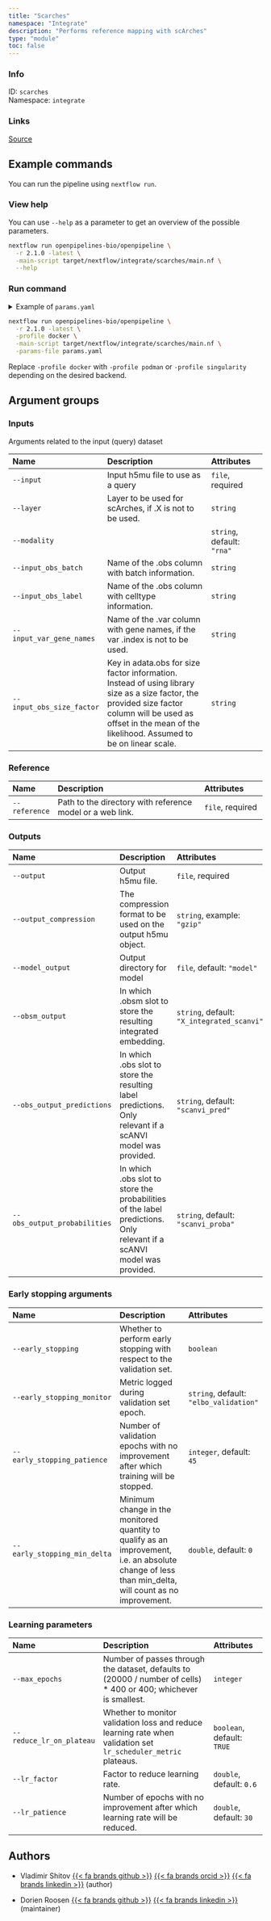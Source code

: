 ```yaml
---
title: "Scarches"
namespace: "Integrate"
description: "Performs reference mapping with scArches"
type: "module"
toc: false
---
```


::: {.column-margin}

### Info

ID: `scarches`  
Namespace: `integrate`

### Links
[Source](https://github.com/openpipelines-bio/openpipeline/blob/2.1.0/src/integrate/scarches/config.vsh.yaml){.btn-action .btn-sm .btn-info .btn role="button"}

:::



## Example commands

You can run the pipeline using `nextflow run`.

### View help

You can use `--help` as a parameter to get an overview of the possible parameters.

```bash
nextflow run openpipelines-bio/openpipeline \
  -r 2.1.0 -latest \
  -main-script target/nextflow/integrate/scarches/main.nf \
  --help
```

### Run command

<details>
<summary>Example of `params.yaml`</summary>
```yaml
# Inputs
input: # please fill in - example: "path/to/file"
# layer: "foo"
modality: "rna"
# input_obs_batch: "foo"
# input_obs_label: "foo"
# input_var_gene_names: "foo"
# input_obs_size_factor: "foo"

# Reference
reference: # please fill in - example: "path/to/file"

# Outputs
# output: "$id.$key.output"
# output_compression: "gzip"
# model_output: "model"
obsm_output: "X_integrated_scanvi"
obs_output_predictions: "scanvi_pred"
obs_output_probabilities: "scanvi_proba"

# Early stopping arguments
# early_stopping: true
early_stopping_monitor: "elbo_validation"
early_stopping_patience: 45
early_stopping_min_delta: 0.0

# Learning parameters
# max_epochs: 123
reduce_lr_on_plateau: true
lr_factor: 0.6
lr_patience: 30.0

# Nextflow input-output arguments
publish_dir: # please fill in - example: "output/"
# param_list: "my_params.yaml"

# Arguments
```
</details>

```bash
nextflow run openpipelines-bio/openpipeline \
  -r 2.1.0 -latest \
  -profile docker \
  -main-script target/nextflow/integrate/scarches/main.nf \
  -params-file params.yaml
```

:::{.callout-note}
Replace `-profile docker` with `-profile podman` or `-profile singularity` depending on the desired backend.
:::

## Argument groups

### Inputs

Arguments related to the input (query) dataset


|Name                      |Description                                                                                                                                                                                                        |Attributes                 |
|:----------|:--------------------------------------------------|:--------------------|
|`--input`                 |Input h5mu file to use as a query                                                                                                                                                                                  |`file`, required           |
|`--layer`                 |Layer to be used for scArches, if .X is not to be used.                                                                                                                                                            |`string`                   |
|`--modality`              |                                                                                                                                                                                                                   |`string`, default: `"rna"` |
|`--input_obs_batch`       |Name of the .obs column with batch information.                                                                                                                                                                    |`string`                   |
|`--input_obs_label`       |Name of the .obs column with celltype information.                                                                                                                                                                 |`string`                   |
|`--input_var_gene_names`  |Name of the .var column with gene names, if the var .index is not to be used.                                                                                                                                      |`string`                   |
|`--input_obs_size_factor` |Key in adata.obs for size factor information. Instead of using library size as a size factor, the provided size factor column will be used as offset in the mean of the likelihood. Assumed to be on linear scale. |`string`                   |


### Reference

|Name          |Description                                               |Attributes       |
|:----------|:--------------------------------------------------|:--------------------|
|`--reference` |Path to the directory with reference model or a web link. |`file`, required |


### Outputs

|Name                         |Description                                                                                                           |Attributes                                 |
|:----------|:--------------------------------------------------|:--------------------|
|`--output`                   |Output h5mu file.                                                                                                     |`file`, required                           |
|`--output_compression`       |The compression format to be used on the output h5mu object.                                                          |`string`, example: `"gzip"`                |
|`--model_output`             |Output directory for model                                                                                            |`file`, default: `"model"`                 |
|`--obsm_output`              |In which .obsm slot to store the resulting integrated embedding.                                                      |`string`, default: `"X_integrated_scanvi"` |
|`--obs_output_predictions`   |In which .obs slot to store the resulting label predictions. Only relevant if a scANVI model was provided.            |`string`, default: `"scanvi_pred"`         |
|`--obs_output_probabilities` |In which .obs slot to store the probabilities of the label predictions. Only relevant if a scANVI model was provided. |`string`, default: `"scanvi_proba"`        |


### Early stopping arguments

|Name                         |Description                                                                                                                                          |Attributes                             |
|:----------|:--------------------------------------------------|:--------------------|
|`--early_stopping`           |Whether to perform early stopping with respect to the validation set.                                                                                |`boolean`                              |
|`--early_stopping_monitor`   |Metric logged during validation set epoch.                                                                                                           |`string`, default: `"elbo_validation"` |
|`--early_stopping_patience`  |Number of validation epochs with no improvement after which training will be stopped.                                                                |`integer`, default: `45`               |
|`--early_stopping_min_delta` |Minimum change in the monitored quantity to qualify as an improvement, i.e. an absolute change of less than min_delta, will count as no improvement. |`double`, default: `0`                 |


### Learning parameters

|Name                     |Description                                                                                                      |Attributes                 |
|:----------|:--------------------------------------------------|:--------------------|
|`--max_epochs`           |Number of passes through the dataset, defaults to (20000 / number of cells) * 400 or 400; whichever is smallest. |`integer`                  |
|`--reduce_lr_on_plateau` |Whether to monitor validation loss and reduce learning rate when validation set `lr_scheduler_metric` plateaus.  |`boolean`, default: `TRUE` |
|`--lr_factor`            |Factor to reduce learning rate.                                                                                  |`double`, default: `0.6`   |
|`--lr_patience`          |Number of epochs with no improvement after which learning rate will be reduced.                                  |`double`, default: `30`    |

## Authors


  * Vladimir Shitov [{{< fa brands github >}}](https://github.com/vladimirshitov) [{{< fa brands orcid >}}](https://orcid.org/0000-0002-1960-8812) [{{< fa brands linkedin >}}](https://linkedin.com/in/vladimir-shitov-9a659513b) (author)

  * Dorien Roosen [{{< fa brands github >}}](https://github.com/dorien-er) [{{< fa brands linkedin >}}](https://linkedin.com/in/dorien-roosen) (maintainer)


